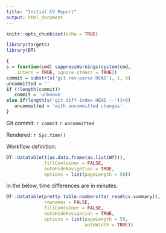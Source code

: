 ```yaml
---
title: "Initial CV Report"
output: html_document
---
```


```r
knitr::opts_chunk$set(echo = TRUE)
```

```r
library(targets)
library(DT)
```

```r
{
s = function(cmd) suppressWarnings(system(cmd,
    intern = TRUE, ignore.stderr = TRUE))
commit = substr(s('git rev-parse HEAD'), 1, 8)
uncommitted = ''
if (!length(commit))
   commit = 'unknown'
else if(length(s('git diff-index HEAD --'))>0)
   uncommitted = 'with uncommitted changes'
}
```

Git commit: `r commit` `r uncommitted`

Rendered: `r Sys.time()`

Workflow definition:

```r
DT::datatable(t(as.data.frame(as.list(Wf))),
              fillContainer = FALSE,
              autoHideNavigation = TRUE,
              options = list(pageLength = 50))
```

In the below, time differences are in minutes.

```r
DT::datatable(pretty.table.numbers(tar_read(cv.summary)),
              rownames = FALSE,
              fillContainer = FALSE,
              autoHideNavigation = TRUE,
              options = list(pageLength = 50,
                             autoWidth = TRUE))
```
